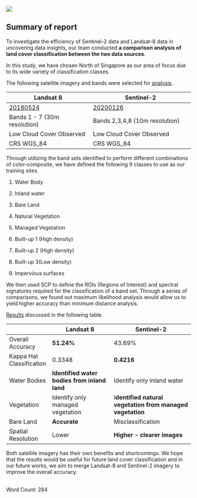 ![](images/logo.jpg)

## Summary of report

To investigate the efficiency of Sentinel-2 data and Landsat-8 data in uncovering data insights, our team conducted **a comparison analysis of land cover classification between the two data sources**.

In this study, we have chosen North of Singapore as our area of focus due to its wide variety of classification classes.

The following satellite imagery and bands were selected for [analysis](https://gisproject-g2t11.netlify.app/methodology.html).

| Landsat 8                                   | Sentinel-2                                           |
|---------------------------------------------|------------------------------------------------------|
| [20180524](https://earthexplorer.usgs.gov/) | [20200126](https://scihub.copernicus.eu/dhus/#/home) |
| Bands 1 - 7 (30m resolution)                | Bands 2,3,4,8 (10m resolution)                       |
| Low Cloud Cover Observed                    | Low Cloud Cover Observed                             |
| CRS WGS_84                                  | CRS WGS_84                                           |

Through utilizing the band sets identified to perform different combinations of color-composite, we have defined the following 9 classes to use as our training sites.

1.  Water Body

2.  Inland water

3.  Bare Land

4.  Natural Vegetation

5.  Managed Vegetation

6.  Built-up 1 (High density)

7.  Built-up 2 (High density)

8.  Built-up 3(Low density)

9.  Impervious surfaces

We then used SCP to define the ROIs (Regions of Interest) and spectral signatures required for the classification of a band set. Through a series of comparisons, we found out maximum likelihood analysis would allow us to yield higher accuracy than minimum distance analysis.

[Results](https://gisproject-g2t11.netlify.app/findings.html) discussed in the following table.

|                          | Landsat 8                                    | Sentinel-2                                                |
|--------------------------|----------------------------------------------|-----------------------------------------------------------|
| Overall Accuracy         | **51.24%**                                   | 43.69%                                                    |
| Kappa Hat Classification | 0.3348                                       | **0.4216**                                                |
| Water Bodies             | **Identified water bodies from inland land** | Identify only inland water                                |
| Vegetation               | Identify only managed vegetation             | I**dentified natural vegetation from managed vegetation** |
| Bare Land                | **Accurate**                                 | Misclassification                                         |
| Spatial Resolution       | Lower                                        | **Higher - clearer images**                               |

Both satellite imagery has their own benefits and shortcomings. We hope that the results would be useful for future land cover classification and in our future works, we aim to merge Landsat-8 and Sentinel-2 imagery to improve the overall accuracy.

\
Word Count: 284
